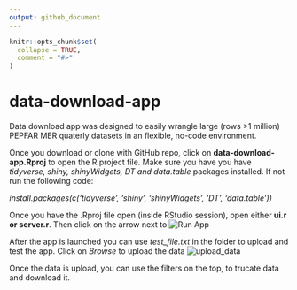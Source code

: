 ```yaml
---
output: github_document
---
```


<!-- README.md is generated from README.Rmd. Please edit that file -->

```r
knitr::opts_chunk$set(
  collapse = TRUE,
  comment = "#>"
)
```

# data-download-app

<!-- badges: start -->
<!-- badges: end -->

Data download app was designed to easily wrangle large (rows >1 million) PEPFAR MER quaterly datasets in an flexible, no-code environment.

Once you download or clone with GitHub repo, click on **data-download-app.Rproj** to open the R project file. Make sure you have you have *tidyverse, shiny, shinyWidgets, DT and data.table* packages installed. If not run the following code:

*install.packages(c('tidyverse', 'shiny', 'shinyWidgets', 'DT', 'data.table'))*

Once you have the .Rproj file open (inside RStudio session), open either **ui.r or server.r**. Then click on the arrow next to ![Run App](README_files/figure-gfm/runApp.png)

After the app is launched you can use *test_file.txt* in the folder to upload and test the app. Click on *Browse* to upload the data ![upload_data](README_files/figure-gfm/app_browse.png)

Once the data is upload, you can use the filters on the top, to trucate data and download it.